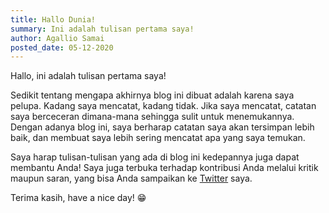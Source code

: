```yaml
---
title: Hallo Dunia!
summary: Ini adalah tulisan pertama saya!
author: Agallio Samai
posted_date: 05-12-2020
---
```


Hallo, ini adalah tulisan pertama saya!

Sedikit tentang mengapa akhirnya blog ini dibuat adalah karena saya pelupa. Kadang saya mencatat, kadang tidak. Jika saya mencatat, catatan saya berceceran dimana-mana sehingga sulit untuk menemukannya. Dengan adanya blog ini, saya berharap catatan saya akan tersimpan lebih baik, dan membuat saya lebih sering mencatat apa yang saya temukan.

Saya harap tulisan-tulisan yang ada di blog ini kedepannya juga dapat membantu Anda! Saya juga terbuka terhadap kontribusi Anda melalui kritik maupun saran, yang bisa Anda sampaikan ke [Twitter](https://twitter.com/agalliosamai) saya.

Terima kasih, have a nice day! 😁
